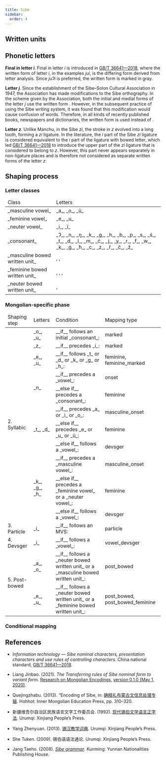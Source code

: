 ```yaml
---
title: Sibe
sidebar:
  order: 4
---
```




## Written units

<WrittenUnitTable locale={locale} />

## Phonetic letters

<LetterTable locale={locale} />

**Final <Mong written="AI" /> in letter _i_**. Final <Mong written="AI" /> in letter _i_ is introduced in [GB/T 36641—2018](https://openstd.samr.gov.cn/bzgk/gb/newGbInfo?hcno=D1B6A81C6BF961CE4265E816103F0020), where the written form <Mong written="AI" /> of letter _i_, in the examples _jui_, is the differing form derived from letter analysis. Since _juɁi_ is preferred, the written form is marked in gray.

**Letter _j_**. Since the establishment of the Sibe–Solon Cultural Association in 1947, the Association has made modifications to the Sibe orthography. In the scheme given by the Association, both the initial and medial forms of the letter _j_ use the written form <Mong written="I" />. However, in the subsequent practice of using the Sibe writing system, it was found that this modification would cause confusion of words. Therefore, in all kinds of recently published books, newspapers and dictionaries, the written form <Mong written="J2" /> is used instead of <Mong written="I" />.

**Letter _z_**. Unlike Manchu, in the Sibe _zi_, the stroke in _z_ evolved into a long tooth, forming a _zi_ ligature. In the literature, the _i_ part of the Sibe _zi_ ligature is considered equivalent to the _i_ part of the ligature with bowed letter, which led [GB/T 36641—2018](https://openstd.samr.gov.cn/bzgk/gb/newGbInfo?hcno=D1B6A81C6BF961CE4265E816103F0020) to introduce the upper part of the _zi_ ligature that is considered to belong to _z_. However, this part never appears separately in non-ligature places and is therefore not considered as separate written forms of the letter _z_.

## Shaping process

### Letter classes

<table>
  <thead>
    <tr>
      <td>Class</td>
      <td>Letters</td>
    </tr>
  </thead>
  <tbody>
    <tr>
      <td> _masculine vowel_ </td>
      <td> _a_, _o_, _ü_ </td>
    </tr>
    <tr>
      <td> _feminine vowel_ </td>
      <td> _e_, _u_ </td>
    </tr>
    <tr>
      <td> _neuter vowel_ </td>
      <td> _i_, _ï_ </td>
    </tr>
    <tr>
      <td> _consonant_ </td>
      <td> _Ɂ_, _n_, _ŋ_, _k_, _g_, _h_, _b_, _p_, _s_, _ś_, _t_, _d_, _l_, _m_, _ć_, _j_, _y_, _r_, _f_, _w_, _ḳ_, _ġ_, _ħ_, _c_, _z_, _ř_, _č_, _ž_ </td>
    </tr>
    <tr>
      <td> _masculine bowed written unit_ </td>
      <td>
        <Mong written="K2" />, <Mong written="K̇" />, <Mong written="K̊" />
      </td>
    </tr>
    <tr>
      <td> _feminine bowed written unit_ </td>
      <td>
        <Mong written="G" />, <Mong written="Ġ" />, <Mong written="G̊" />, <Mong written="G̈" />
      </td>
    </tr>
    <tr>
      <td> _neuter bowed written unit_ </td>
      <td>
        <Mong written="B" />, <Mong written="P̣" />
      </td>
    </tr>
  </tbody>
</table>

### Mongolian-specific phase

<table>
  <thead>
    <tr>
      <td>Shaping step</td>
      <td>Letters</td>
      <td>Condition</td>
      <td>Mapping type</td>
    </tr>
  </thead>
  <tbody>
    <tr>
      <td rowspan="11">2. Syllabic</td>
      <td>_o_, _u_</td>
      <td>__if__ follows an initial _consonant_:</td>
      <td>marked</td>
    </tr>
    <tr>
      <td>_z_</td>
      <td>__if__ precedes _i_:</td>
      <td>marked</td>
    </tr>
    <tr>
      <td>_e_, _u_</td>
      <td>__if__ follows _t_ or _d_ or _k_ or _g_ or _h_:</td>
      <td>feminine, feminine_marked</td>
    </tr>
    <tr>
      <td rowspan="2">_n_</td>
      <td>__if__ precedes a _vowel_:</td>
      <td>onset</td>
    </tr>
    <tr>
      <td>__else if__ precedes a _consonant_:</td>
      <td>feminine</td>
    </tr>
    <tr>
      <td rowspan="3">_t_, _d_</td>
      <td>__if__ precedes _a_ or _i_ or _o_:</td>
      <td>masculine_onset</td>
    </tr>
    <tr>
      <td>__else if__ precedes _e_ or _u_ or _ü_:</td>
      <td>feminine</td>
    </tr>
    <tr>
      <td>__else if__ follows a _vowel_:</td>
      <td>devsger</td>
    </tr>
    <tr>
      <td rowspan="3">_k_, _g_, _h_</td>
      <td>__if__ precedes a _masculine vowel_:</td>
      <td>masculine_onset</td>
    </tr>
    <tr>
      <td>__else if__ precedes a _feminine vowel_ or a _neuter vowel_:</td>
      <td>feminine</td>
    </tr>
    <tr>
      <td>__else if__ follows a _vowel_:</td>
      <td>devsger</td>
    </tr>
    <tr>
      <td>3. Particle</td>
      <td>_i_</td>
      <td>__if__ follows an MVS:</td>
      <td>particle</td>
    </tr>
    <tr>
      <td>4. Devsger</td>
      <td>_i_</td>
      <td>__if__ follows a _vowel_:</td>
      <td>vowel_devsger</td>
    </tr>
    <tr>
      <td rowspan="2">5. Post-bowed</td>
      <td>_a_, _o_</td>
      <td>__if__ follows a _neuter bowed written unit_ or a _masculine bowed written unit_:</td>
      <td>post_bowed</td>
    </tr>
    <tr>
      <td>_e_, _u_</td>
      <td>__if__ follows a _neuter bowed written unit_ or a _feminine bowed written unit_:</td>
      <td>post_bowed, post_bowed_feminine</td>
    </tr>
  </tbody>
</table>

### Conditional mapping

<ConditionalMappingTable locale={locale} />

## References

- _Information technology — Sibe nominal characters, presentation characters and use rules of controlling characters_. China national standard, [GB/T 36641—2018](https://openstd.samr.gov.cn/bzgk/gb/newGbInfo?hcno=D1B6A81C6BF961CE4265E816103F0020).

- Liang Jinbao. (2021). _The Transferring rules of Sibe nominal form to variant form_. [Research on Mongolian Encodings](https://web.archive.org/web/20220203040523/http://rule.mongoltoli.cn/), [version 0.1.0 (May 1, 2020)](http://rule.xueruhai.cn/allchars-sibe.php).

- Quejingzhabu. (2013). “Encoding of Sibe, in: [确精扎布蒙古文信息处理专辑](https://search.worldcat.org/zh-cn/title/1133116484). Hohhot: Inner Mongolian Education Press, pp. 310–320.

- 新疆维吾尔自治区民族语言文字工作委员会. (1992). [现代锡伯文学语言正字法](https://search.worldcat.org/zh-cn/title/299404717). Urumqi: Xinjiang People’s Press.

- Yang Zhenyuan. (2013). [锡汉教学词典](https://search.worldcat.org/zh-cn/title/769160492). Urumqi: Xinjiang People’s Press.

- She Tuken. (2009). 锡伯语语法通论. Urumqi: Xinjiang People’s Press.

- Jang Taeho. (2008). [_Sibe grammar_](https://search.worldcat.org/zh-cn/title/421455401). Kunming: Yunnan Nationalities Publishing House.
